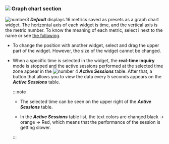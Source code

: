 ### ![](/img/number-02.png) Graph chart section

![number3](/img/number-03.png) **_Default_** displays 16 metrics saved as presets as a graph chart widget. The horizontal axis of each widget is time, and the vertical axis is the metric number. To know the meaning of each metric, select <span class='mark'>i</span> next to the name or see [the following](metrics-data-list).

- To change the position with another widget, select and drag the upper part of the widget. However, the size of the widget cannot be changed.

- When a specific time is selected in the widget, the **real-time inquiry** mode is stopped and the active sessions performed at the selected time zone appear in the ![number 4](/img/number-04.png) **_Active Sessions_** table. After that, a button that allows you to view the data every 5 seconds appears on the **_Active Sessions_** table.

  <ProdImg img='db-instance-monitoring-seltime.png' />

  :::note

  - The selected time can be seen on the upper right of the **_Active Sessions_** table.

  - In the **_Active Sessions_** table list, the text colors are changed black → <span class='slow'>orange</span> → <span class='vslow'>Red</span>, which means that the performance of the session is getting slower.

  :::
